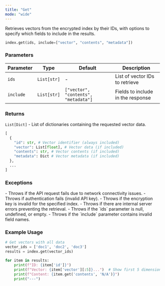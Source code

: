 ```yaml
---
title: "Get"
mode: "wide"
---
```


Retrieves vectors from the encrypted index by their IDs, with options to specify which fields to include in the results.

```python
index.get(ids, include=["vector", "contents", "metadata"])
```

### Parameters
| Parameter | Type | Default | Description |
|-----------|------|---------|-------------|
| `ids` | `List[str]` | - | List of vector IDs to retrieve |
| `include` | `List[str]` | `["vector", "contents", "metadata"]` | Fields to include in the response |

### Returns

`List[Dict]` - List of dictionaries containing the requested vector data.

```python
[
  {
    "id": str, # Vector identifier (always included)
    "vector": List[float], # Vector data (if included)
    "contents": str, # Vector contents (if included)
    "metadata": Dict # Vector metadata (if included)
  },
  ...
]
```

### Exceptions

<AccordionGroup>
    <Accordion title="Error">
        - Throws if the API request fails due to network connectivity issues.
        - Throws if authentication fails (invalid API key).
        - Throws if the encryption key is invalid for the specified index.
        - Throws if there are internal server errors preventing the retrieval.
    </Accordion>
    <Accordion title="Validation Errors">
        - Throws if the `ids` parameter is null, undefined, or empty.
        - Throws if the `include` parameter contains invalid field names.
    </Accordion>
</AccordionGroup>

### Example Usage

```python
# Get vectors with all data
vector_ids = ['doc1', 'doc2', 'doc3']
results = index.get(vector_ids)

for item in results:
    print(f"ID: {item['id']}")
    print(f"Vector: {item['vector'][:5]}...")  # Show first 5 dimensions
    print(f"Content: {item.get('contents', 'N/A')}")
    print("---")
```